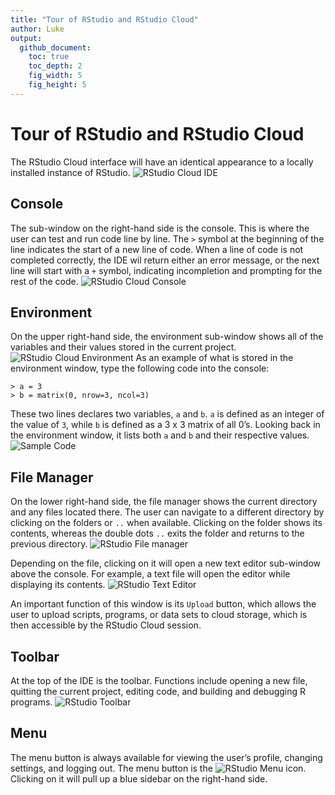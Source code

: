 ```yaml
---
title: "Tour of RStudio and RStudio Cloud"
author: Luke
output:
  github_document:
    toc: true
    toc_depth: 2
    fig_width: 5
    fig_height: 5
---
```


# Tour of RStudio and RStudio Cloud
The RStudio Cloud interface will have an identical appearance to a locally installed instance of RStudio. 
![RStudio Cloud IDE]( https://user-images.githubusercontent.com/21327023/27216220-bdefb308-5242-11e7-88bf-3fc78d86d34d.png)

## Console
The sub-window on the right-hand side is the console. This is where the user can test and run code line by line. The `>` symbol at the beginning of the line indicates the start of a new line of code. When a line of code is not completed correctly, the IDE wil return either an error message, or the next line will start with a `+` symbol, indicating incompletion and prompting for the rest of the code. 
![RStudio Cloud Console](https://user-images.githubusercontent.com/21327023/27215790-f52f4574-5240-11e7-881d-e43f6a84d3aa.png)

## Environment
On the upper right-hand side, the environment sub-window shows all of the variables and their values stored in the current project. 
![RStudio Cloud Environment](https://user-images.githubusercontent.com/21327023/27216188-9c019f4a-5242-11e7-9769-a90da129a644.png)
As an example of what is stored in the environment window, type the following code into the console:
```
> a = 3
> b = matrix(0, nrow=3, ncol=3)
```
These two lines declares two variables, `a` and `b`. `a` is defined as an integer of the value of `3`, while `b` is defined as a 3 x 3 matrix of all 0's. Looking back in the environment window, it lists both `a` and `b` and their respective values. 
![Sample Code](https://user-images.githubusercontent.com/21327023/27216629-855886c6-5244-11e7-8bf9-c344f3850bd1.png)

## File Manager
On the lower right-hand side, the file manager shows the current directory and any files located there. The user can navigate to a different directory by clicking on the folders or `..` when available. Clicking on the folder shows its contents, whereas the double dots `..` exits the folder and returns to the previous directory. 
![RStudio File manager](https://user-images.githubusercontent.com/21327023/27216187-9bfaa8ca-5242-11e7-9c73-9d39937999ac.png)

Depending on the file, clicking on it will open a new text editor sub-window above the console. For example, a text file will open the editor while displaying its contents.
![RStudio Text Editor](https://user-images.githubusercontent.com/21327023/27216939-dca3982a-5245-11e7-9e83-537d4466e5b0.PNG)

An important function of this window is its `Upload` button, which allows the user to upload scripts, programs, or data sets to cloud storage, which is then accessible by the RStudio Cloud session. 

## Toolbar
At the top of the IDE is the toolbar. Functions include opening a new file, quitting the current project, editing code, and building and debugging R programs. 
![RStudio Toolbar](https://user-images.githubusercontent.com/21327023/27217113-87f8c1f0-5246-11e7-9029-b77535d9b25a.png)

## Menu
The menu button is always available for viewing the user's profile, changing settings, and logging out. The menu button is the ![RStudio Menu](https://user-images.githubusercontent.com/21327023/27216086-30d3917e-5242-11e7-89cc-b4947ba89422.png) icon. Clicking on it will pull up a blue sidebar on the right-hand side. 